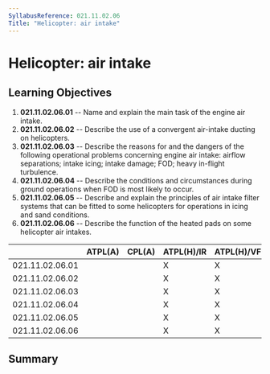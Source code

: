 ```yaml
---
SyllabusReference: 021.11.02.06
Title: "Helicopter: air intake"
---
```


# Helicopter: air intake

## Learning Objectives

1.  **021.11.02.06.01** -- Name and explain the main task of the engine air
    intake.
2.  **021.11.02.06.02** -- Describe the use of a convergent air-intake ducting on
    helicopters.
3.  **021.11.02.06.03** -- Describe the reasons for and the dangers of the
    following operational problems concerning engine air intake: airflow
    separations; intake icing; intake damage; FOD; heavy in-flight turbulence.
4.  **021.11.02.06.04** -- Describe the conditions and circumstances during
    ground operations when FOD is most likely to occur.
5.  **021.11.02.06.05** -- Describe and explain the principles of air intake
    filter systems that can be fitted to some helicopters for operations in icing
    and sand conditions.
6.  **021.11.02.06.06** -- Describe the function of the heated pads on some
    helicopter air intakes.

|                 | ATPL(A) | CPL(A) | ATPL(H)/IR | ATPL(H)/VFR | CPL(H) | IR  | CBIR(A) |
| --------------- | ------- | ------ | ---------- | ----------- | ------ | --- | ------- |
| 021.11.02.06.01 |         |        | X          | X           | X      |     |         |
| 021.11.02.06.02 |         |        | X          | X           | X      |     |         |
| 021.11.02.06.03 |         |        | X          | X           | X      |     |         |
| 021.11.02.06.04 |         |        | X          | X           | X      |     |         |
| 021.11.02.06.05 |         |        | X          | X           | X      |     |         |
| 021.11.02.06.06 |         |        | X          | X           | X      |     |         |

## Summary
